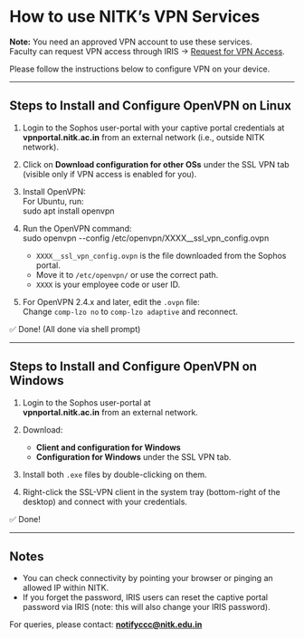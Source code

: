 
  

# How to use NITK’s VPN Services


**Note:** You need an approved VPN account to use these services.  
Faculty can request VPN access through IRIS → [Request for VPN Access](/guides/request-vpn-access).

Please follow the instructions below to configure VPN on your device.

---

## Steps to Install and Configure OpenVPN on Linux

1. Login to the Sophos user-portal with your captive portal credentials at  
   **vpnportal.nitk.ac.in** from an external network (i.e., outside NITK network).

2. Click on **Download configuration for other OSs** under the SSL VPN tab (visible only if VPN access is enabled for you).

3. Install OpenVPN:  
   For Ubuntu, run:  
   <CodeBlock>sudo apt install openvpn</CodeBlock>

4. Run the OpenVPN command:  
   <CodeBlock>sudo openvpn --config /etc/openvpn/XXXX__ssl_vpn_config.ovpn</CodeBlock>  
   - `XXXX__ssl_vpn_config.ovpn` is the file downloaded from the Sophos portal.  
   - Move it to `/etc/openvpn/` or use the correct path.  
   - `XXXX` is your employee code or user ID.

5. For OpenVPN 2.4.x and later, edit the `.ovpn` file:  
Change `comp-lzo no` to `comp-lzo adaptive` and reconnect.


✅ Done! (All done via shell prompt)

---

## Steps to Install and Configure OpenVPN on Windows

1. Login to the Sophos user-portal at  
   **vpnportal.nitk.ac.in** from an external network.

2. Download:  
   - **Client and configuration for Windows**  
   - **Configuration for Windows** under the SSL VPN tab.

3. Install both `.exe` files by double-clicking on them.

4. Right-click the SSL-VPN client in the system tray (bottom-right of the desktop) and connect with your credentials.

✅ Done!

---

## Notes

- You can check connectivity by pointing your browser or pinging an allowed IP within NITK.
- If you forget the password, IRIS users can reset the captive portal password via IRIS (note: this will also change your IRIS password).

For queries, please contact: **notifyccc@nitk.edu.in**
